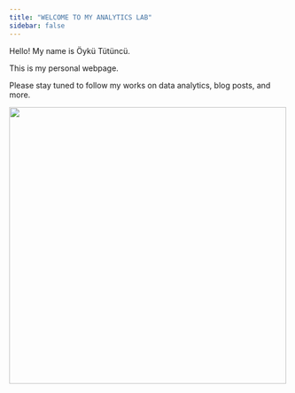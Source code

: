 ```yaml
---
title: "WELCOME TO MY ANALYTICS LAB"
sidebar: false 
---
```


Hello! My name is Öykü Tütüncü.

This is my personal webpage.

Please stay tuned to follow my works on data analytics, blog posts, and more.

![](images/IMG_7030.jpg){width="500"}
